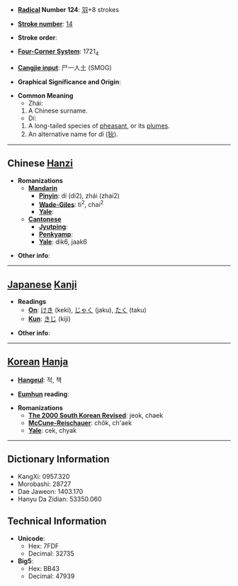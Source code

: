 * '''[[Wiktionary:Chinese radical index| Radical]] Number 124''': [[Wiktionary:Chinese radical index 羽|羽]]+8 strokes

* '''[[Wiktionary:Chinese total strokes index|Stroke number]]''': [[Wiktionary:Chinese total strokes index 14|14]]

* '''Stroke order''': 

* '''[[Wiktionary:Chinese four corner index|Four-Corner System]]''': 1721<sub>4</sub>

* '''[[Wiktionary:Chinese Cangjie index|Cangjie input]]''': 尸一人土 (SMOG)

* '''Graphical Significance and Origin''': 

* '''Common Meaning'''
**Zhái:
*# A Chinese surname.
**Dí:
*# A long-tailed species of [[pheasant]], or its [[plume]]s.
*# An alternative name for ''dí'' ([[狄]]).


----

== Chinese [[Hanzi]] ==

* '''Romanizations'''
** '''[[Mandarin]]'''
*** '''[[Pinyin]]''': dí (di2), zhái (zhai2)
*** '''[[Wade-Giles]]''': ti<sup>2</sup>, chai<sup>2</sup>
*** '''[[Yale]]''': 
** '''[[Cantonese]]'''
*** '''[[Jyutping]]''':
*** '''[[Penkyamp]]''': 
*** '''[[Yale]]''': dik6, jaak6

* '''Other info''': 

----

== [[Japanese]] [[Kanji]] ==

* '''Readings'''
** '''[[On]]''': [[けき]] (keki), [[じゃく]] (jaku), [[たく]] (taku)
** '''[[Kun]]''': [[きじ]] (kiji)

* '''Other info''':  

----

== [[Korean]] [[Hanja]] ==

* '''[[Hangeul]]''': 적, 책

* '''[[Eumhun]] reading''': 

* '''Romanizations'''
** '''[[The 2000 South Korean Revised Romanization|The 2000 South Korean Revised]]''': jeok, chaek
** '''[[McCune-Reischauer]]''': chŏk, ch'aek
** '''[[Yale]]''': cek, chyak

----

== Dictionary Information ==

* KangXi: 0957.320
* Morobashi: 28727
* Dae Jaweon: 1403.170
* Hanyu Da Zidian: 53350.060

== Technical Information ==

* '''Unicode''':
** Hex: 7FDF
** Decimal: 32735
* '''Big5''':
** Hex: BB43
** Decimal: 47939